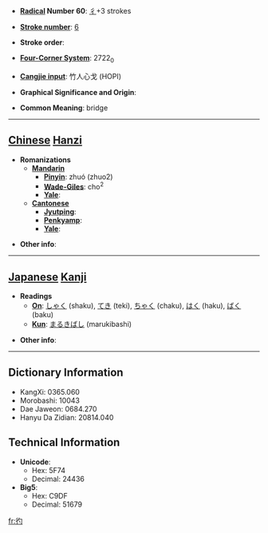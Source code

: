 * '''[[Wiktionary:Chinese radical index| Radical]] Number 60''': [[Wiktionary:Chinese radical index 彳|彳]]+3 strokes

* '''[[Wiktionary:Chinese total strokes index|Stroke number]]''': [[Wiktionary:Chinese total strokes index 6|6]]

* '''Stroke order''': 

* '''[[Wiktionary:Chinese four corner index|Four-Corner System]]''': 2722<sub>0</sub>

* '''[[Wiktionary:Chinese Cangjie index|Cangjie input]]''': 竹人心戈 (HOPI)

* '''Graphical Significance and Origin''': 

* '''Common Meaning''': bridge

----

== [[Chinese]] [[Hanzi]] ==

* '''Romanizations'''
** '''[[Mandarin]]'''
*** '''[[Pinyin]]''': zhuó (zhuo2)
*** '''[[Wade-Giles]]''': cho<sup>2</sup>
*** '''[[Yale]]''': 
** '''[[Cantonese]]'''
*** '''[[Jyutping]]''':
*** '''[[Penkyamp]]''': 
*** '''[[Yale]]''': 

* '''Other info''': 

----

== [[Japanese]] [[Kanji]] ==

* '''Readings'''
** '''[[On]]''': [[しゃく]] (shaku), [[てき]] (teki), [[ちゃく]] (chaku), [[はく]] (haku), [[ばく]] (baku)
** '''[[Kun]]''': [[まるきばし]] (marukibashi)

* '''Other info''':  

----

== Dictionary Information ==

* KangXi: 0365.060
* Morobashi: 10043
* Dae Jaweon: 0684.270
* Hanyu Da Zidian: 20814.040

== Technical Information ==

* '''Unicode''':
** Hex: 5F74
** Decimal: 24436
* '''Big5''':
** Hex: C9DF
** Decimal: 51679

[[fr:彴]]
